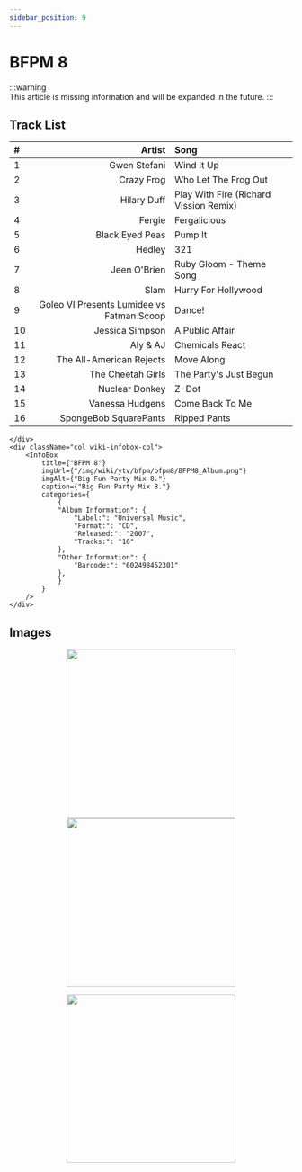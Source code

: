 ```yaml
---
sidebar_position: 9
---
```



# BFPM 8

<div className="row wiki-parent">
    <div className="col wiki-content-col">

:::warning	
This article is missing information and will be expanded in the future. 
:::

## Track List  
| #  | Artist                                      | Song                                      |
|:---|------------------------------------------:|:------------------------------------------|
| 1  | Gwen Stefani                             | Wind It Up                               |
| 2  | Crazy Frog                              | Who Let The Frog Out                     |
| 3  | Hilary Duff                             | Play With Fire (Richard Vission Remix)   |
| 4  | Fergie                                  | Fergalicious                             |
| 5  | Black Eyed Peas                         | Pump It                                  |
| 6  | Hedley                                  | 321                                      |
| 7  | Jeen O'Brien                            | Ruby Gloom - Theme Song                  |
| 8  | Slam                                    | Hurry For Hollywood                      |
| 9  | Goleo VI Presents Lumidee vs Fatman Scoop | Dance!                                   |
| 10 | Jessica Simpson                         | A Public Affair                          |
| 11 | Aly & AJ                                | Chemicals React                          |
| 12 | The All-American Rejects                | Move Along                               |
| 13 | The Cheetah Girls                       | The Party's Just Begun                   |
| 14 | Nuclear Donkey                          | Z-Dot                                    |
| 15 | Vanessa Hudgens                         | Come Back To Me                          |
| 16 | SpongeBob SquarePants                   | Ripped Pants                             |

    </div>
    <div className="col wiki-infobox-col">
        <InfoBox 
            title={"BFPM 8"}
            imgUrl={"/img/wiki/ytv/bfpm/bfpm8/BFPM8_Album.png"}
            imgAlt={"Big Fun Party Mix 8."}
            caption={"Big Fun Party Mix 8."}
            categories={
                {
                "Album Information": {
                    "Label:": "Universal Music",
                    "Format:": "CD",
                    "Released:": "2007",
                    "Tracks:": "16"
                },
                "Other Information": {
                    "Barcode:": "602498452301"
                },
                }
            }
        />
    </div>
</div>

## Images
<p align="center">
  <a href="/img/wiki/ytv/bfpm/bfpm8/BFPM8_1.png" target="_blank">
    <img src="/img/wiki/ytv/bfpm/bfpm8/BFPM8_1.png" height="300px"></img>
  </a>
  <a href="/img/wiki/ytv/bfpm/bfpm8/BFPM8_2.png" target="_blank">
    <img src="/img/wiki/ytv/bfpm/bfpm8/BFPM8_2.png" height="300px"></img>
  </a>
</p>
<p align="center">
  <a href="/img/wiki/ytv/bfpm/bfpm8/BFPM8_3.png" target="_blank">
    <img src="/img/wiki/ytv/bfpm/bfpm8/BFPM8_3.png" height="300px"></img>
  </a>
</p>
